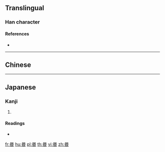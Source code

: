 {{character info/new}}
==Translingual==

===Han character===
{{Han char|rn=72|rad=日|as=05|sn=9|four=|canj=RPA,XRPA|ids=⿱民日}}

====References====
* {{Han ref|kx=0493.200|dkj=13853|dj=0858.010|hdz=21504.040|uh=662C|ud=26156}}

----

==Chinese==
{{zh-see|昏|v}}

----

==Japanese==

===Kanji===
{{ja-kanji|grade=|rs=日05}}

# {{alternative form of|昏|lang=ja}}

====Readings====
* {{ja-readings|on=[[こん]] (kon)|kun=[[くらい]] (kurai), [[くれ]] (kure)}}

[[fr:昬]]
[[hu:昬]]
[[pl:昬]]
[[th:昬]]
[[vi:昬]]
[[zh:昬]]